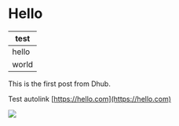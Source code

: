 # Hello

| test  |
| ----- |
| hello |
| world |

This is the first post from Dhub.

Test autolink [https://hello.com](https://hello.com)

![](/img/undefined-1.1701249698176.jpeg)
